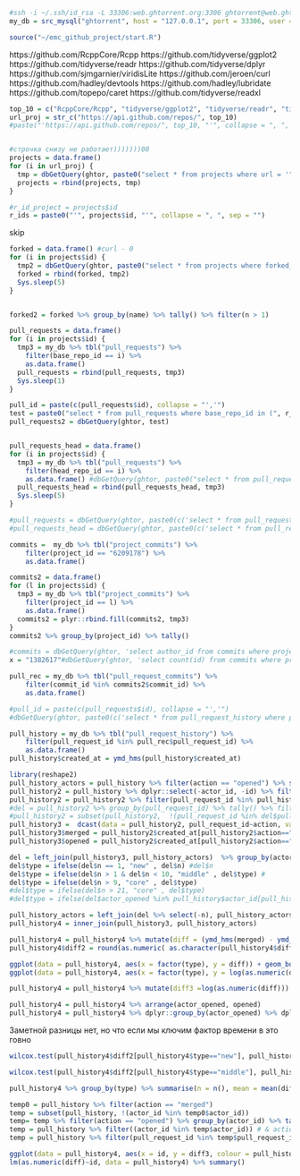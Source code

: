 ```r
#ssh -i ~/.ssh/id_rsa -L 33306:web.ghtorrent.org:3306 ghtorrent@web.ghtorrent.org
my_db = src_mysql("ghtorrent", host = "127.0.0.1", port = 33306, user = "ght", password = "")

source("~/emc_github_project/start.R")
```


https://github.com/RcppCore/Rcpp
https://github.com/tidyverse/ggplot2
https://github.com/tidyverse/readr
https://github.com/tidyverse/dplyr
https://github.com/sjmgarnier/viridisLite
https://github.com/jeroen/curl
https://github.com/hadley/devtools
https://github.com/hadley/lubridate
https://github.com/topepo/caret
https://github.com/tidyverse/readxl

```r
top_10 = c("RcppCore/Rcpp", "tidyverse/ggplot2", "tidyverse/readr", "tidyverse/dplyr", "sjmgarnier/viridisLite", "jeroen/curl", "hadley/devtools", "hadley/lubridate", "topepo/caret", "tidyverse/readxl")
url_proj = str_c("https://api.github.com/repos/", top_10)
#paste("'https://api.github.com/repos/", top_10, "'", collapse = ", ", sep = "")



```



```r
#строчка снизу не работает)))))))00
projects = data.frame()
for (i in url_proj) {
  tmp = dbGetQuery(ghtor, paste0("select * from projects where url = '", i, "'"))
  projects = rbind(projects, tmp)
}

#r_id_project = projects$id
r_ids = paste0("'", projects$id, "'", collapse = ", ", sep = "")  


```

skip
```r

forked = data.frame() #curl - 0
for (i in projects$id) {
  tmp2 = dbGetQuery(ghtor, paste0("select * from projects where forked_from = '", i, "'"))
  forked = rbind(forked, tmp2)
  Sys.sleep(5)
}


forked2 = forked %>% group_by(name) %>% tally() %>% filter(n > 1)
```



```r

pull_requests = data.frame() 
for (i in projects$id) {
  tmp3 = my_db %>% tbl("pull_requests") %>% 
    filter(base_repo_id == i) %>% 
    as.data.frame()
  pull_requests = rbind(pull_requests, tmp3)
  Sys.sleep(1)
}

pull_id = paste(c(pull_requests$id), collapse = "','")
test = paste0("select * from pull_requests where base_repo_id in (", r_ids, ") and id not in ('", pull_id, "')", collapse = "")
pull_requests2 = dbGetQuery(ghtor, test)


pull_requests_head = data.frame() 
for (i in projects$id) {
  tmp3 = my_db %>% tbl("pull_requests") %>% 
    filter(head_repo_id == i) %>% 
    as.data.frame() #dbGetQuery(ghtor, paste0("select * from pull_requests where head_repo_id = '", i, "'"))
  pull_requests_head = rbind(pull_requests_head, tmp3)
  Sys.sleep(5)
}

#pull_requests = dbGetQuery(ghtor, paste0(c('select * from pull_requests where base_repo_id in ', "(", r_ids, ")"), collapse = "")) 
#pull_requests_head = dbGetQuery(ghtor, paste0(c('select * from pull_requests where head_repo_id in ', "(", r_ids, ")"), collapse = ""))

commits =  my_db %>% tbl("project_commits") %>% 
    filter(project_id == "6209178") %>% 
    as.data.frame()

commits2 = data.frame() 
for (l in projects$id) {
  tmp3 = my_db %>% tbl("project_commits") %>% 
    filter(project_id == l) %>% 
    as.data.frame()
  commits2 = plyr::rbind.fill(commits2, tmp3)
}
commits2 %>% group_by(project_id) %>% tally()

#commits = dbGetQuery(ghtor, 'select author_id from commits where project_id = "6209178" group by author_id')
x = "1382617"#dbGetQuery(ghtor, 'select count(id) from commits where project_id = "49642088"')


```

```r
pull_rec = my_db %>% tbl("pull_request_commits") %>% 
    filter(commit_id %in% commits2$commit_id) %>% 
    as.data.frame()

#pull_id = paste(c(pull_requests$id), collapse = "','")
#dbGetQuery(ghtor, paste0(c('select * from pull_request_history where pull_request_id in ', "('", pull_id, "')"), collapse = "")) 

pull_history = my_db %>% tbl("pull_request_history") %>% 
    filter(pull_request_id %in% pull_rec$pull_request_id) %>% 
    as.data.frame()
pull_history$created_at = ymd_hms(pull_history$created_at)

library(reshape2)
pull_history_actors = pull_history %>% filter(action == "opened") %>% select(pull_request_id, actor_opened = actor_id) 
pull_history2 = pull_history %>% dplyr::select(-actor_id, -id) %>% filter(action == "opened" | action == "merged") %>% filter(pull_request_id != 19190795 & pull_request_id != 19669531) 
pull_history2 = pull_history2 %>% filter(pull_request_id %in% pull_history2$pull_request_id[pull_history2$action=="merged"])
#del = pull_history2 %>% group_by(pull_request_id) %>% tally() %>% filter(n>3)
#pull_history2 = subset(pull_history2,  !(pull_request_id %in% del$pull_request_id))
pull_history3 =  dcast(data = pull_history2, pull_request_id~action, value.var="created_at") #, fun.aggregate = min
pull_history3$merged = pull_history2$created_at[pull_history2$action=="merged"]
pull_history3$opened = pull_history2$created_at[pull_history2$action=="opened"]

del = left_join(pull_history3, pull_history_actors)  %>% group_by(actor_opened) %>% tally() %>% arrange(-n)
del$type = ifelse(del$n == 1, "new" , del$n) #del$n
del$type = ifelse(del$n > 1 & del$n < 10, "middle" , del$type) #
del$type = ifelse(del$n > 9, "core" , del$type)
#del$type = ifelse(del$n > 21, "core" , del$type)
#del$type = ifelse(del$actor_opened %in% pull_history$actor_id[pull_history$action!="opened"], "core" , del$type) 

pull_history_actors = left_join(del %>% select(-n), pull_history_actors) 
pull_history4 = inner_join(pull_history3, pull_history_actors)

pull_history4 = pull_history4 %>% mutate(diff = (ymd_hms(merged) - ymd_hms(opened))) #/3600
pull_history4$diff2 = round(as.numeric( as.character(pull_history4$diff/3600)),2)

ggplot(data = pull_history4, aes(x = factor(type), y = diff)) + geom_boxplot() + ylim(0,5000)
ggplot(data = pull_history4, aes(x = factor(type), y = log(as.numeric(diff)))) + geom_boxplot()

pull_history4 = pull_history4 %>% mutate(diff3 =log(as.numeric(diff))) #/3600

pull_history4 = pull_history4 %>% arrange(actor_opened, opened) 
pull_history4 = pull_history4 %>% dplyr::group_by(actor_opened) %>% dplyr::mutate(id = seq_along(actor_opened))
```

Заметной разницы нет, но что если мы ключим фактор времени в это говно 

```r

wilcox.test(pull_history4$diff2[pull_history4$type=="new"], pull_history4$diff2[pull_history4$type=="core"])

wilcox.test(pull_history4$diff2[pull_history4$type=="middle"], pull_history4$diff2[pull_history4$type=="new"])

pull_history4 %>% group_by(type) %>% summarise(n = n(), mean = mean(diff2), median = median(diff2))

temp0 = pull_history %>% filter(action == "merged")
temp = subset(pull_history, !(actor_id %in% temp0$actor_id))
temp= temp %>% filter(action == "opened") %>% group_by(actor_id) %>% tally() %>% filter(n>4)
temp = pull_history %>% filter((actor_id %in% temp$actor_id)) # & action == "merged")
temp = pull_history %>% filter(pull_request_id %in% temp$pull_request_id)

ggplot(data = pull_history4, aes(x = id, y = diff3, colour = pull_history4$type)) + geom_point()
lm(as.numeric(diff)~id, data = pull_history4) %>% summary()
```

